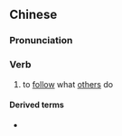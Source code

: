 {{also|从众}}
==Chinese==
{{zh-forms|s=从众}}

===Pronunciation===
{{zh-pron
|m=cóngzhòng
|cat=v
}}

===Verb===
{{zh-verb}}

# to [[follow]] what [[others]] do

====Derived terms====
* {{l|cmn|從眾心理|tr=cóngzhòng xīnlǐ}}